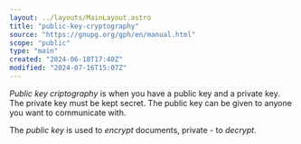 ```yaml
---
layout: ../layouts/MainLayout.astro
title: "public-key-cryptography"
source: "https://gnupg.org/gph/en/manual.html"
scope: "public"
type: "main"
created: "2024-06-18T17:40Z"
modified: "2024-07-16T15:07Z"
---
```


*Public key criptography* is when you have a public key and a private key. The private key must be kept secret. The public key can be given to anyone you want to communicate with.

The *public key* is used to *encrypt* documents, private - to *decrypt*.